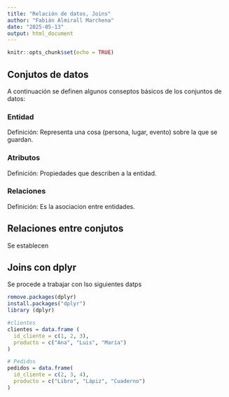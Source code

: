---
title: "Relación de datos, Joins"
author: "Fabián Almirall Marchena"
date: "2025-05-13"
output: html_document
---

```{r setup, include=FALSE}
knitr::opts_chunk$set(echo = TRUE)
```

## Conjutos de datos
 A continuación se definen algunos conseptos básicos de los conjuntos de datos:
 
### Entidad 

Definición: Representa una cosa (persona, lugar, evento) sobre la que se guardan. 

### Atributos 

Definición: Propiedades que describen a la entidad. 

### Relaciones

Definición: Es la asociacion entre entidades. 



## Relaciones entre conjutos 


Se establecen 


## Joins con dplyr

Se procede a trabajar con lso siguientes datps 
```{r}
remove.packages(dplyr)
install.packages("dplyr")
library (dplyr)

#clientes
clientes = data.frame (
  id_cliente = c(1, 2, 3),
  producto = c("Ana", "Luis", "María")
)

# Pedidos 
pedidos = data.frame(
  id_cliente = c(2, 3, 4),
  producto = c("Libro", "Lápiz", "Cuaderno")
)
```



